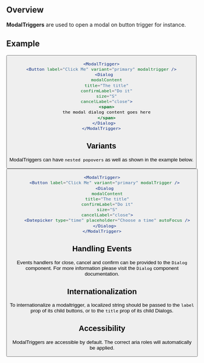 
## Overview

**ModalTriggers** are used to open a modal on button trigger for instance.

## Example

<ModalTrigger>
  <Button label="Click Me" variant="primary" modaltrigger />
  <Dialog
    modalContent
    title="The title"
    confirmLabel="Do it"
    size="S"
    cancelLabel="close">
    <span>
    the modal dialog content goes here
    </span>
  </Dialog>
</ModalTrigger>

```jsx
<ModalTrigger>
<Button label="Click Me" variant="primary" modaltrigger />
  <Dialog
    modalContent
    title="The title"
    confirmLabel="Do it"
    size="S"
    cancelLabel="close">
    <span>
    the modal dialog content goes here
    </span>
  </Dialog>
</ModalTrigger>
```

## Variants

ModalTriggers can have `nested popovers` as well as shown in the example below.

<ModalTrigger>
  <Button label="Click Me" variant="primary" modalTrigger />
  <Dialog
    modalContent
    title="The title"
    confirmLabel="Do it"
    size="S"
    cancelLabel="close">
    <Datepicker type="time" placeholder="Choose a time" autoFocus />
  </Dialog>
</ModalTrigger>

```jsx
<ModalTrigger>
  <Button label="Click Me" variant="primary" modalTrigger />
  <Dialog
    modalContent
    title="The title"
    confirmLabel="Do it"
    size="S"
    cancelLabel="close">
    <Datepicker type="time" placeholder="Choose a time" autoFocus />
  </Dialog>
</ModalTrigger>
```

## Handling Events

Events handlers for close, cancel and confirm can be provided to the `Dialog` component. For more information please visit the `Dialog` component documentation.

## Internationalization

To internationalize a modaltrigger, a localized string should be passed to the `label` prop of its child buttons, or to the `title` prop of its child Dialogs.

## Accessibility

ModalTriggers are accessible by default. The correct aria roles will automatically be applied.
